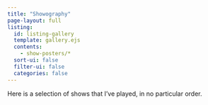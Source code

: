 ```yaml
---
title: "Showography"
page-layout: full
listing:
  id: listing-gallery
  template: gallery.ejs
  contents:
    - show-posters/*
  sort-ui: false
  filter-ui: false
  categories: false
---
```


Here is a selection of shows that I've played, in no particular order.